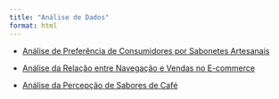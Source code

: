 ```yaml
---
title: "Análise de Dados"
format: html
---
```


- [Análise de Preferência de Consumidores por Sabonetes Artesanais](/analises_dados/escalonamento.html "Análise de dados"){aria-label="Análise de dados"}

- [Análise da Relação entre Navegação e Vendas no E-commerce](/analises_dados/acc.html "Análise de dados"){aria-label="Análise de dados"}

- [Análise da Percepção de Sabores de Café](/analises_dados/acs.html "Análise de dados"){aria-label="Análise de dados"}